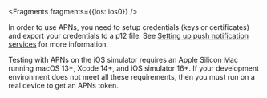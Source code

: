 
<Fragments fragments={{ios: ios0}} />

In order to use APNs, you need to setup credentials (keys or certificates) and export your credentials to a p12 file. See [Setting up push notification services](/lib/push-notifications/existing-resources) for more information.

Testing with APNs on the iOS simulator requires an Apple Silicon Mac running macOS 13+, Xcode 14+, and iOS simulator 16+. If your development environment does not meet all these requirements, then you must run on a real device to get an APNs token.
